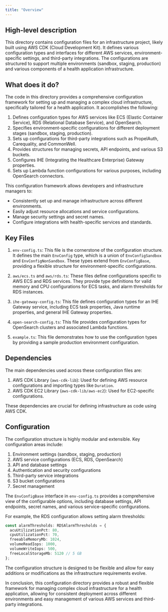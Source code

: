 ```yaml
---
title: "Overview"
---
```


## High-level description
This directory contains configuration files for an infrastructure project, likely built using AWS CDK (Cloud Development Kit). It defines various configuration types and interfaces for different AWS services, environment-specific settings, and third-party integrations. The configurations are structured to support multiple environments (sandbox, staging, production) and various components of a health application infrastructure.

## What does it do?
The code in this directory provides a comprehensive configuration framework for setting up and managing a complex cloud infrastructure, specifically tailored for a health application. It accomplishes the following:

1. Defines configuration types for AWS services like ECS (Elastic Container Service), RDS (Relational Database Service), and OpenSearch.
2. Specifies environment-specific configurations for different deployment stages (sandbox, staging, production).
3. Sets up configurations for third-party integrations such as PropelAuth, Carequality, and CommonWell.
4. Provides structures for managing secrets, API endpoints, and various S3 buckets.
5. Configures IHE (Integrating the Healthcare Enterprise) Gateway properties.
6. Sets up Lambda function configurations for various purposes, including OpenSearch connectors.

This configuration framework allows developers and infrastructure managers to:
- Consistently set up and manage infrastructure across different environments.
- Easily adjust resource allocations and service configurations.
- Manage security settings and secret names.
- Configure integrations with health-specific services and standards.

## Key Files

1. `env-config.ts`:
   This file is the cornerstone of the configuration structure. It defines the main `EnvConfig` type, which is a union of `EnvConfigSandbox` and `EnvConfigNonSandbox`. These types extend from `EnvConfigBase`, providing a flexible structure for environment-specific configurations.

2. `aws/ecs.ts` and `aws/rds.ts`:
   These files define configurations specific to AWS ECS and RDS services. They provide type definitions for valid memory and CPU configurations for ECS tasks, and alarm thresholds for RDS instances.

3. `ihe-gateway-config.ts`:
   This file defines configuration types for an IHE Gateway service, including ECS task properties, Java runtime properties, and general IHE Gateway properties.

4. `open-search-config.ts`:
   This file provides configuration types for OpenSearch clusters and associated Lambda functions.

5. `example.ts`:
   This file demonstrates how to use the configuration types by providing a sample production environment configuration.

## Dependencies
The main dependencies used across these configuration files are:

1. AWS CDK Library (`aws-cdk-lib`): Used for defining AWS resource configurations and importing types like `Duration`.
2. AWS CDK EC2 Library (`aws-cdk-lib/aws-ec2`): Used for EC2-specific configurations.

These dependencies are crucial for defining infrastructure as code using AWS CDK.

## Configuration
The configuration structure is highly modular and extensible. Key configuration areas include:

1. Environment settings (sandbox, staging, production)
2. AWS service configurations (ECS, RDS, OpenSearch)
3. API and database settings
4. Authentication and security configurations
5. Third-party service integrations
6. S3 bucket configurations
7. Secret management

The `EnvConfigBase` interface in `env-config.ts` provides a comprehensive view of the configurable options, including database settings, API endpoints, secret names, and various service-specific configurations.

For example, the RDS configuration allows setting alarm thresholds:

```typescript
const alarmThresholds: RDSAlarmThresholds = {
  acuUtilizationPct: 80,
  cpuUtilizationPct: 70,
  freeableMemoryMb: 1024,
  volumeReadIops: 1000,
  volumeWriteIops: 500,
  freeLocalStorageMb: 5120 // 5 GB
};
```

The configuration structure is designed to be flexible and allow for easy additions or modifications as the infrastructure requirements evolve.

In conclusion, this configuration directory provides a robust and flexible framework for managing complex cloud infrastructure for a health application, allowing for consistent deployment across different environments and easy management of various AWS services and third-party integrations.